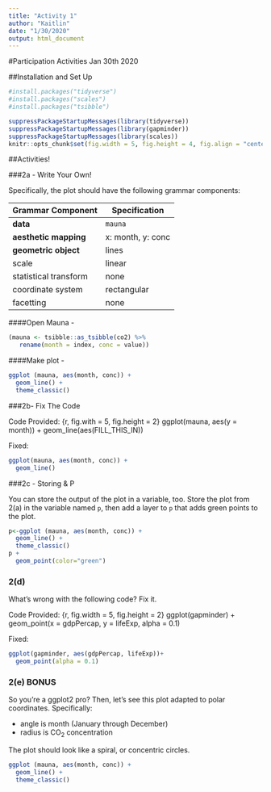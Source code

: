 ```yaml
---
title: "Activity 1"
author: "Kaitlin"
date: "1/30/2020"
output: html_document
---
```

#Participation Activities Jan 30th 2020

##Installation and Set Up
```r
#install.packages("tidyverse")
#install.packages("scales")
#install.packages("tsibble")

suppressPackageStartupMessages(library(tidyverse))
suppressPackageStartupMessages(library(gapminder))
suppressPackageStartupMessages(library(scales))
knitr::opts_chunk$set(fig.width = 5, fig.height = 4, fig.align = "center")
```

##Activities!

###2a - Write Your Own!

 Specifically, the plot should have the following grammar components:

| Grammar Component     | Specification |
|-----------------------|---------------|
| __data__              | `mauna` |
| __aesthetic mapping__ | x: month, y: conc |
| __geometric object__  | lines |
| scale                 | linear |
| statistical transform | none |
| coordinate system     | rectangular |
| facetting             | none |

####Open Mauna - 

```r
(mauna <- tsibble::as_tsibble(co2) %>% 
   rename(month = index, conc = value))
```

####Make plot - 

```r
ggplot (mauna, aes(month, conc)) +
  geom_line() +
  theme_classic() 
```


###2b- Fix The Code

Code Provided:
{r, fig.with = 5, fig.height = 2}
ggplot(mauna, aes(y = month)) +
  geom_line(aes(FILL_THIS_IN))


Fixed:
```r
ggplot(mauna, aes(month, conc)) +
  geom_line()
```



###2c - Storing & P

You can store the output of the plot in a variable, too. Store the plot from 2(a) in the variable named `p`, then add a layer to `p` that adds green points to the plot.

```r
p<-ggplot (mauna, aes(month, conc)) +
  geom_line() +
  theme_classic() 
p +
  geom_point(color="green")
```

### 2(d)

What's wrong with the following code? Fix it.

Code Provided:
{r, fig.width = 5, fig.height = 2}
ggplot(gapminder) +
  geom_point(x = gdpPercap, y = lifeExp, alpha = 0.1)

Fixed:
```r
ggplot(gapminder, aes(gdpPercap, lifeExp))+
  geom_point(alpha = 0.1)
```


### 2(e) BONUS

So you're a ggplot2 pro? Then, let's see this plot adapted to polar coordinates. Specifically:

- angle is month (January through December)
- radius is CO$_2$ concentration

The plot should look like a spiral, or concentric circles. 

```r
ggplot (mauna, aes(month, conc)) +
  geom_line() +
  theme_classic() 
```


